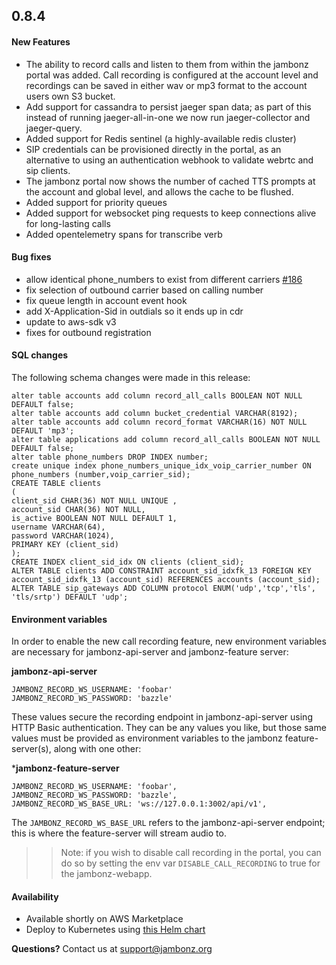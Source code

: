 
## 0.8.4

#### New Features
- The ability to record calls and listen to them from within the jambonz portal was added.  Call recording is configured at the account level and recordings can be saved in either wav or mp3 format to the account users own S3 bucket.
- Add support for cassandra to persist jaeger span data; as part of this instead of running jaeger-all-in-one we now run jaeger-collector and jaeger-query.
- Added support for Redis sentinel (a highly-available redis cluster)
- SIP credentials can be provisioned directly in the portal, as an alternative to using an authentication webhook to validate webrtc and sip clients.
- The jambonz portal now shows the number of cached TTS prompts at the account and global level, and allows the cache to be flushed.
- Added support for priority queues
- Added support for websocket ping requests to keep connections alive for long-lasting calls
- Added opentelemetry spans for transcribe verb 

#### Bug fixes
- allow identical phone_numbers to exist from different carriers [#186](https://github.com/jambonz/jambonz-api-server/pull/186)
- fix selection of outbound carrier based on calling number
- fix queue length in account event hook
- add X-Application-Sid in outdials so it ends up in cdr
- update to aws-sdk v3
- fixes for outbound registration


#### SQL changes

The following schema changes were made in this release:
```
alter table accounts add column record_all_calls BOOLEAN NOT NULL DEFAULT false;
alter table accounts add column bucket_credential VARCHAR(8192);
alter table accounts add column record_format VARCHAR(16) NOT NULL DEFAULT 'mp3';
alter table applications add column record_all_calls BOOLEAN NOT NULL DEFAULT false;
alter table phone_numbers DROP INDEX number;
create unique index phone_numbers_unique_idx_voip_carrier_number ON phone_numbers (number,voip_carrier_sid);
CREATE TABLE clients
(
client_sid CHAR(36) NOT NULL UNIQUE ,
account_sid CHAR(36) NOT NULL,
is_active BOOLEAN NOT NULL DEFAULT 1,
username VARCHAR(64),
password VARCHAR(1024),
PRIMARY KEY (client_sid)
);
CREATE INDEX client_sid_idx ON clients (client_sid);
ALTER TABLE clients ADD CONSTRAINT account_sid_idxfk_13 FOREIGN KEY account_sid_idxfk_13 (account_sid) REFERENCES accounts (account_sid);
ALTER TABLE sip_gateways ADD COLUMN protocol ENUM('udp','tcp','tls', 'tls/srtp') DEFAULT 'udp';
```

#### Environment variables
In order to enable the new call recording feature, new environment variables are necessary for jambonz-api-server and jambonz-feature server:

**jambonz-api-server**
```
JAMBONZ_RECORD_WS_USERNAME: 'foobar'
JAMBONZ_RECORD_WS_PASSWORD: 'bazzle'
```
These values secure the recording endpoint in jambonz-api-server using HTTP Basic authentication.  They can be any values you like, but those same values must be provided as environment variables to the jambonz feature-server(s), along with one other:

***jambonz-feature-server**
```
JAMBONZ_RECORD_WS_USERNAME: 'foobar',
JAMBONZ_RECORD_WS_PASSWORD: 'bazzle',
JAMBONZ_RECORD_WS_BASE_URL: 'ws://127.0.0.1:3002/api/v1',
```
The `JAMBONZ_RECORD_WS_BASE_URL` refers to the jambonz-api-server endpoint; this is where the feature-server will stream audio to.

>> Note: if you wish to disable call recording in the portal, you can do so by setting the env var `DISABLE_CALL_RECORDING` to true for the jambonz-webapp.


#### Availability
- Available shortly on AWS Marketplace
- Deploy to Kubernetes using [this Helm chart](https://github.com/jambonz/helm-charts)

**Questions?** Contact us at <a href="mailto:support@jambonz.org">support@jambonz.org</a>
